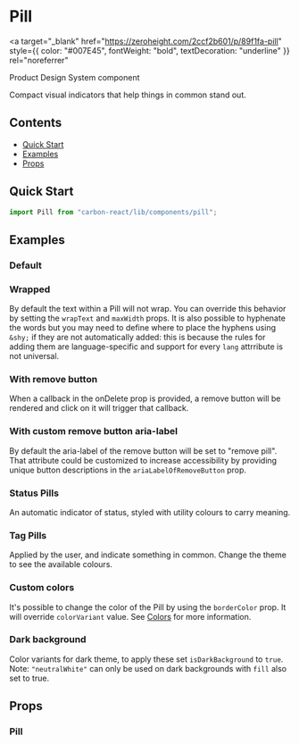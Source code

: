 

<Meta title="Pill" of={PillStories} />

# Pill

<a
  target="_blank"
  href="https://zeroheight.com/2ccf2b601/p/89f1fa-pill"
  style={{ color: "#007E45", fontWeight: "bold", textDecoration: "underline" }}
  rel="noreferrer"
>
  Product Design System component
</a>

Compact visual indicators that help things in common stand out.

## Contents

- [Quick Start](#quick-start)
- [Examples](#examples)
- [Props](#props)

## Quick Start

```javascript
import Pill from "carbon-react/lib/components/pill";
```

## Examples

### Default

<Canvas of={PillStories.Default} />

### Wrapped

By default the text within a Pill will not wrap. You can override this behavior by setting the `wrapText`
and `maxWidth` props. It is also possible to hyphenate the words but you may need to define where to place
the hyphens using `&shy;` if they are not automatically added: this is because the rules for adding them are
language-specific and support for every `lang` attrribute is not universal.

<Canvas of={PillStories.Wrapped} />

### With remove button

When a callback in the onDelete prop is provided, a remove button will be rendered
and click on it will trigger that callback.

<Canvas of={PillStories.WithRemoveButton} />

### With custom remove button aria-label

By default the aria-label of the remove button will be set to "remove pill".
That attribute could be customized to increase accessibility by providing unique button descriptions
in the `ariaLabelOfRemoveButton` prop.

<Canvas of={PillStories.WithCustomRemoveButtonAriaLabel} />

### Status Pills

An automatic indicator of status, styled with utility colours to carry meaning.

<Canvas of={PillStories.Status} />

### Tag Pills

Applied by the user, and indicate something in common. Change the theme to see the available colours.

<Canvas of={PillStories.Tag} />

### Custom colors

It's possible to change the color of the Pill by using the `borderColor` prop. It will override `colorVariant` value.
See [Colors](../?path=/docs/documentation-colors--docs) for more information.

<Canvas of={PillStories.CustomColors} />

### Dark background

Color variants for dark theme, to apply these set `isDarkBackground` to `true`.
Note: `"neutralWhite"` can only be used on dark backgrounds with `fill` also set to true.

<Canvas of={PillStories.DarkBackground} />

## Props

### Pill

<ArgTypes of={PillStories} />
